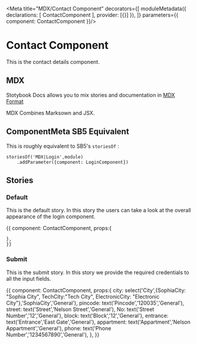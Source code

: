 
<Meta title="MDX/Contact Component" decorators={[
    moduleMetadata({
        declarations: [
            ContactComponent
        ],
        provider: [{}]
    }),
]} parameters={{
    component: ContactComponent
}}/>

# Contact Component 

This is the contact details component.

## MDX

Stotybook Docs allows you to mix stories and documentation in 
[MDX Format](https://mdxjs.com/)

MDX Combines Marksown and JSX.

## ComponentMeta SB5 Equivalent

This is roughly equivalent to SB5's `storiesOf` :

```
storiesOf('MDX|Login',module)
    .addParameter({component: LoginComponent})

```

## Stories

### Default

This is the default story. In this story the users can take a look at the overall
appearance of the login component.

<Preview>
  <Story name="Default">{{
    component: ContactComponent,
    props:{
      
    },
    }}    
  </Story>
</Preview>

### Submit

This is the submit story. In this story we provide the required credentials to all the
input fields.

<Preview>
  <Story name="Submit">{{
    component: ContactComponent,
    props:{
        city: select('City',{SophiaCity: "Sophia City",
                                TechCity:"Tech City",
                                ElectronicCity: "Electronic City"},'SophiaCity','General'),
        pincode: text('Pincode','120035','General'),
        street: text('Street','Nelson Street','General'),
        No: text('Street Number','12','General'),
        block: text('Block','12','General'),
        entrance: text('Entrance','East Gate','General'),
        appartment: text('Appartment','Nelson Appartment','General'),
        phone: text('Phone Number','1234567890','General'),
    },
    }}    
  </Story>
</Preview>
